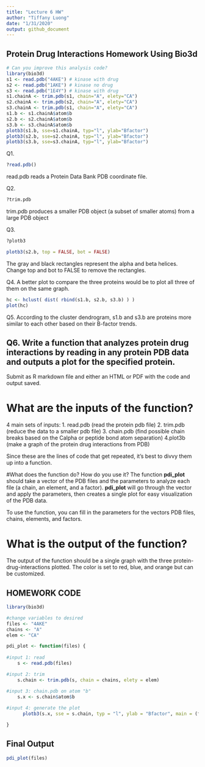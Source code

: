 ```yaml
---
title: "Lecture 6 HW"
author: "Tiffany Luong"
date: "1/31/2020"
output: github_document
---
```


## Protein Drug Interactions Homework Using Bio3d

```r
# Can you improve this analysis code?
library(bio3d)
s1 <- read.pdb("4AKE") # kinase with drug
s2 <- read.pdb("1AKE") # kinase no drug
s3 <- read.pdb("1E4Y") # kinase with drug
s1.chainA <- trim.pdb(s1, chain="A", elety="CA")
s2.chainA <- trim.pdb(s2, chain="A", elety="CA")
s3.chainA <- trim.pdb(s1, chain="A", elety="CA")
s1.b <- s1.chainA$atom$b
s2.b <- s2.chainA$atom$b
s3.b <- s3.chainA$atom$b
plotb3(s1.b, sse=s1.chainA, typ="l", ylab="Bfactor")
plotb3(s2.b, sse=s2.chainA, typ="l", ylab="Bfactor")
plotb3(s3.b, sse=s3.chainA, typ="l", ylab="Bfactor")
```

Q1.
```r
?read.pdb()
```
read.pdb reads a Protein Data Bank PDB coordinate file.

Q2.
```r
?trim.pdb
```
trim.pdb produces a smaller PDB object (a subset of smaller atoms) from a large PDB object

Q3.
```r
?plotb3

plotb3(s2.b, top = FALSE, bot = FALSE)
```

The gray and black rectangles represent the alpha and beta helices. Change top and bot to FALSE to remove the rectangles.

Q4.
A better plot to compare the three proteins would be to plot all three of them on the same graph.
```r
hc <- hclust( dist( rbind(s1.b, s2.b, s3.b) ) )
plot(hc)
```

Q5.
According to the cluster dendrogram, s1.b and s3.b are proteins more similar to each other based on their B-factor trends.

## Q6. Write a function that analyzes protein drug interactions by reading in any protein PDB data and outputs a plot for the specified protein.

Submit as R markdown file and either an HTML or PDF with the code and output saved.

# What are the inputs of the function?
4 main sets of inputs:
1. read.pdb (read the protein pdb file)
2. trim.pdb (reduce the data to a smaller pdb file)
3. chain.pdb (find possible chain breaks based on the Calpha or peptide bond atom separation)
4.plot3b (make a graph of the protein drug interactions from PDB)

Since these are the lines of code that get repeated, it's best to divvy them up into a function.

#What does the function do? How do you use it?
The function **pdi_plot** should take a vector of the PDB files and the parameters to analyze each file (a chain, an element, and a factor). **pdi_plot** will go through the vector and apply the parameters, then creates a single plot for easy visualization of the PDB data.

To use the function, you can fill in the parameters for the vectors PDB files, chains, elements, and factors.

# What is the output of the function?
The output of the function should be a single graph with the three protein-drug-interactions plotted. The color is set to red, blue, and orange but can be customized.

## HOMEWORK CODE

```r

library(bio3d)

#change variables to desired
files <- "4AKE"
chains <- "A"
elem <- "CA"

pdi_plot <- function(files) {
  
#input 1: read    
    s <- read.pdb(files)

#input 2: trim
    s.chain <- trim.pdb(s, chain = chains, elety = elem)

#input 3: chain.pdb on atom "b"
    s.x <- s.chain$atom$b
  
#input 4: generate the plot
      plotb3(s.x, sse = s.chain, typ = "l", ylab = "Bfactor", main = (files))

}

```


## Final Output

```r

pdi_plot(files)

```

